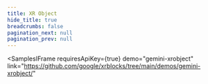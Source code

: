 ```yaml
---
title: XR Object
hide_title: true
breadcrumbs: false
pagination_next: null
pagination_prev: null
---
```



<SamplesIFrame
    requiresApiKey={true}
    demo="gemini-xrobject"
    link="https://github.com/google/xrblocks/tree/main/demos/gemini-xrobject/"
>
</SamplesIFrame>
